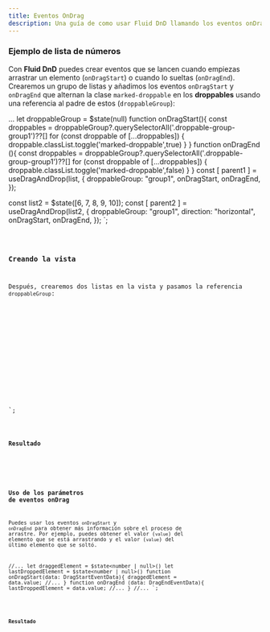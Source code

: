 ```yaml
---
title: Eventos OnDrag
description: Una guía de como usar Fluid DnD llamando los eventos onDragStart y onDragEnd.
---
```


### Ejemplo de lista de números

Con **Fluid DnD** puedes crear eventos que se lancen cuando empiezas arrastrar un elemento (`onDragStart`) o cuando lo sueltas (`onDragEnd`).\
Crearemos un grupo de listas y añadimos los eventos `onDragStart` y `onDragEnd` que alternan la clase `marked-droppable` en los **droppables** usando una referencia al padre de estos (`droppableGroup`):


...
let droppableGroup = $state<HTMLElement>(null)
function onDragStart(){
  const droppables = droppableGroup?.querySelectorAll('.droppable-group-group1')??[]
  for (const droppable of [...droppables]) {
    droppable.classList.toggle('marked-droppable',true)
  }
}
function onDragEnd (){
  const droppables = droppableGroup?.querySelectorAll('.droppable-group-group1')??[]
  for (const droppable of [...droppables]) {
    droppable.classList.toggle('marked-droppable',false)
  }
}
const [ parent1 ] = useDragAndDrop<number>(list, {
  droppableGroup: "group1",
  onDragStart,
  onDragEnd,
});

const list2 = $state([6, 7, 8, 9, 10]);
const [ parent2 ] = useDragAndDrop(list2, { 
  droppableGroup: "group1",
  direction: "horizontal",
  onDragStart,
  onDragEnd,
});
</script>`;

<Code code={listOfNumbers} lang="svelte" mark={highlightsListOfNumbers} />

### Creando la vista

Después, crearemos dos listas en la vista y pasamos la referencia `droppableGroup`:

<div bind:this={droppableGroup}  class="group-list">
  <ul use:parent1 class="number-list">
      <!-- ... -->
  </ul>
  <div use:parent2 class="number-list-h">
      <!-- ... -->
  </div>
</div>
`;


<Code code={listOfNumbersDraggable} lang="svelte" mark={highlightsDraggable} />

### Resultado

<div class="p-8 bg-[var(--sl-color-gray-6)]">
  <OnDragEvents client:load  />
</div>

### Uso de los parámetros de eventos onDrag

Puedes usar los eventos `onDragStart` y `onDragEnd` para obtener más información sobre el proceso de arrastre.
Por ejemplo, puedes obtener el valor (`value`) del elemento que se está arrastrando y el valor (`value`) del último elemento que se soltó.

//...
let draggedElement = $state<number | null>()
let lastDroppedElement = $state<number | null>()
function onDragStart(data: DragStartEventData<number>){
  draggedElement = data.value;
  //...
}
function onDragEnd (data: DragEndEventData<number>){
  lastDroppedElement = data.value;
  //...
}
//...
</script>`;

<Code code={onDragParams} lang="vue" mark={highlightsOnDragParams} />

### Resultado

<div class="p-8 bg-[var(--sl-color-gray-6)]">
  <OnDragEventsWithMoreInfo client:load  />
</div>